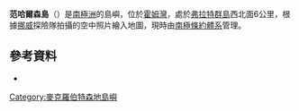 {{coord|67|33|S|62|43|E|display=title}}

'''范哈爾森島'''（{{lang-en|Van Hulssen Island}}）是[[南極洲|南極洲]]的島嶼，位於[[霍姆灣|霍姆灣]]，處於[[弗拉特群島|弗拉特群島]]西北面6公里，根據[[挪威|挪威]]探險隊拍攝的空中照片繪入地圖，現時由[[南極條約體系|南極條約體系]]管理。

==參考資料==
*{{usgs-gazetteer}}

{{DEFAULTSORT:Van Hulssen Island}}
[[Category:麥克羅伯特森地島嶼|Category:麥克羅伯特森地島嶼]]


{{MacRobertsonLand-geo-stub}}